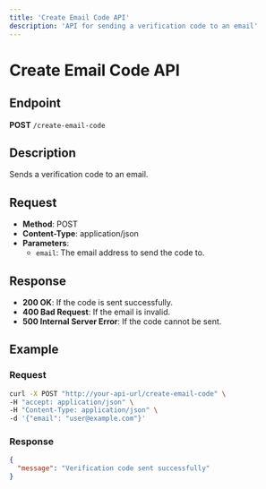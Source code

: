 ```yaml
---
title: 'Create Email Code API'
description: 'API for sending a verification code to an email'
---
```


# Create Email Code API

## Endpoint

**POST** `/create-email-code`

## Description

Sends a verification code to an email.

## Request

- **Method**: POST
- **Content-Type**: application/json
- **Parameters**:
  - `email`: The email address to send the code to.

## Response

- **200 OK**: If the code is sent successfully.
- **400 Bad Request**: If the email is invalid.
- **500 Internal Server Error**: If the code cannot be sent.

## Example

### Request

```bash
curl -X POST "http://your-api-url/create-email-code" \
-H "accept: application/json" \
-H "Content-Type: application/json" \
-d '{"email": "user@example.com"}'
```

### Response

```json
{
  "message": "Verification code sent successfully"
}
``` 